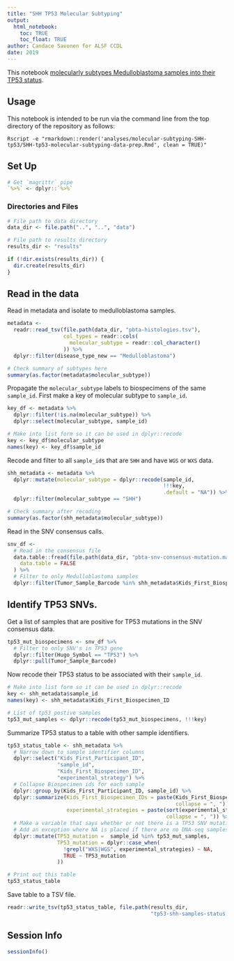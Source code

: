 ```yaml
---
title: "SHH TP53 Molecular Subtyping"
output: 
  html_notebook:
    toc: TRUE
    toc_float: TRUE
author: Candace Savonen for ALSF CCDL
date: 2019
---
```


This notebook [molecularly subtypes Medulloblastoma samples into their TP53 status](https://github.com/AlexsLemonade/OpenPBTA-analysis/issues/247). 

## Usage

This notebook is intended to be run via the command line from the top directory
of the repository as follows:

`Rscript -e "rmarkdown::render('analyses/molecular-subtyping-SHH-tp53/SHH-tp53-molecular-subtyping-data-prep.Rmd', clean = TRUE)"`

## Set Up

```r
# Get `magrittr` pipe
`%>%` <- dplyr::`%>%`
```

### Directories and Files

```r
# File path to data directory
data_dir <- file.path("..", "..", "data")

# File path to results directory
results_dir <- "results"

if (!dir.exists(results_dir)) {
  dir.create(results_dir)
}
```

## Read in the data

Read in metadata and isolate to medulloblastoma samples.

```r
metadata <-
  readr::read_tsv(file.path(data_dir, "pbta-histologies.tsv"),
                  col_types = readr::cols(
                    molecular_subtype = readr::col_character() 
                  )) %>%
  dplyr::filter(disease_type_new == "Medulloblastoma")

# Check summary of subtypes here
summary(as.factor(metadata$molecular_subtype))
```

Propagate the `molecular_subtype` labels to biospecimens of the same `sample_id`.
First make a key of molecular subtype to `sample_id`.

```r
key_df <- metadata %>%
  dplyr::filter(!is.na(molecular_subtype)) %>%
  dplyr::select(molecular_subtype, sample_id)

# Make into list form so it can be used in dplyr::recode
key <- key_df$molecular_subtype
names(key) <- key_df$sample_id
```

Recode and filter to all `sample_id`s that are `SHH` and have `WGS` or `WXS` data.

```r
shh_metadata <- metadata %>%
  dplyr::mutate(molecular_subtype = dplyr::recode(sample_id, 
                                                  !!!key, 
                                                  .default = "NA")) %>%
  dplyr::filter(molecular_subtype == "SHH")

# Check summary after recoding
summary(as.factor(shh_metadata$molecular_subtype))
```

Read in the SNV consensus calls. 

```r
snv_df <-
  # Read in the consensus file
  data.table::fread(file.path(data_dir, "pbta-snv-consensus-mutation.maf.tsv.gz"),
    data.table = FALSE
  ) %>%
  # Filter to only Medulloblastoma samples
  dplyr::filter(Tumor_Sample_Barcode %in% shh_metadata$Kids_First_Biospecimen_ID)
```

## Identify TP53 SNVs.

Get a list of samples that are positive for TP53 mutations in the SNV consensus data.

```r
tp53_mut_biospecimens <- snv_df %>%
  # Filter to only SNV's in TP53 gene
  dplyr::filter(Hugo_Symbol == "TP53") %>%
  dplyr::pull(Tumor_Sample_Barcode)
```

Now recode their TP53 status to be associated with their `sample_id`.

```r
# Make into list form so it can be used in dplyr::recode
key <- shh_metadata$sample_id
names(key) <- shh_metadata$Kids_First_Biospecimen_ID

# List of tp53 postive samples
tp53_mut_samples <- dplyr::recode(tp53_mut_biospecimens, !!!key)
```

Summarize TP53 status to a table with other sample identifiers.

```r
tp53_status_table <- shh_metadata %>%
  # Narrow down to sample identifier columns
  dplyr::select("Kids_First_Participant_ID", 
                "sample_id", 
                "Kids_First_Biospecimen_ID", 
                "experimental_strategy") %>%
  # Collapse Biospecimen ids for each sample
  dplyr::group_by(Kids_First_Participant_ID, sample_id) %>%
  dplyr::summarize(Kids_First_Biospecimen_IDs = paste(Kids_First_Biospecimen_ID, 
                                                      collapse = ", "), 
                   experimental_strategies = paste(sort(experimental_strategy), 
                                                   collapse = ", ")) %>%
  # Make a variable that says whether or not there is a TP53 SNV mutation
  # Add an exception where NA is placed if there are no DNA-seq samples
  dplyr::mutate(TP53_mutation =  sample_id %in% tp53_mut_samples,
                TP53_mutation = dplyr::case_when(
                  !grepl("WXS|WGS", experimental_strategies) ~ NA,
                  TRUE ~ TP53_mutation
                ))

# Print out this table
tp53_status_table
```

Save table to a TSV file. 

```r
readr::write_tsv(tp53_status_table, file.path(results_dir, 
                                              "tp53-shh-samples-status.tsv"))
```

## Session Info

```r
sessionInfo()
```

